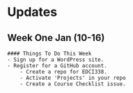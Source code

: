 # Updates {-}

## Week One Jan (10-16) {-}

```block
#### Things To Do This Week
- Sign up for a WordPress site.
- Register for a GitHub account.
    - Create a repo for EDCI338.
    - Activate 'Projects' in your repo
    - Create a Course Checklist issue.
```
